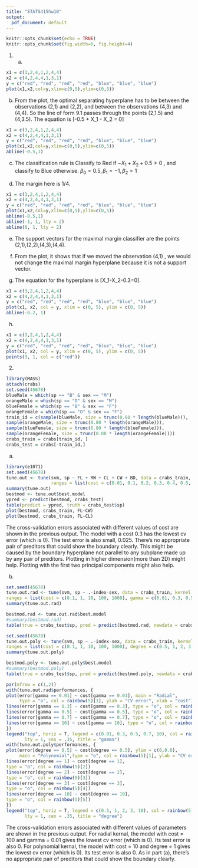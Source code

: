 ```yaml
---
title: "STATS415hw10"
output:
  pdf_document: default
---
```

\begin{center}
Yunguo Cai. Lab Section: 003. uniqname: cyunguo. UMID: 38349078
\end{center}

```r
knitr::opts_chunk$set(echo = TRUE)
knitr::opts_chunk$set(fig.width=6, fig.height=4) 
```
1. (a)
```r
x1 = c(3,2,4,1,2,4,4)
x2 = c(4,2,4,4,1,3,1)
y = c("red", "red", "red", "red", "blue", "blue", "blue")
plot(x1,x2,col=y,xlim=c(0,5),ylim=c(0,5))
```

(b) From the plot, the optimal separating hyperplane has to be between the observations (2,1) and (2,2), and between the observations (4,3) and (4,4). So the line of form 9.1 passes through the points (2,1.5) and (4,3.5). The equation is \[-0.5 + X_1 - X_2 = 0\]

```r
x1 = c(3,2,4,1,2,4,4)
x2 = c(4,2,4,4,1,3,1)
y = c("red", "red", "red", "red", "blue", "blue", "blue")
plot(x1,x2,col=y,xlim=c(0,5),ylim=c(0,5))
abline(-0.5,1)
```

(c) The classification rule is Classify to Red if $-X_1+X_2+0.5>0$
, and classify to Blue otherwise. $\beta_0 = 0.5, \beta_1= -1, \beta_2 = 1$   

(d) The margin here is 1/4.
```r
x1 = c(3,2,4,1,2,4,4)
x2 = c(4,2,4,4,1,3,1)
y = c("red", "red", "red", "red", "blue", "blue", "blue")
plot(x1,x2,col=y,xlim=c(0,5),ylim=c(0,5))
abline(-0.5,1)
abline(-1, 1, lty = 2)
abline(0, 1, lty = 2)
```

(e) The support vectors for the maximal margin classifier are the points (2,1),(2,2),(4,3),(4,4).

(f) From the plot, it shows that if we moved the observation (4,1)
, we would not change the maximal margin hyperplane because it is not a support vector.

(g) The equation for the hyperplane is \[X_1-X_2-0.3=0\].
```r
x1 = c(3,2,4,1,2,4,4)
x2 = c(4,2,4,4,1,3,1)
y = c("red", "red", "red", "red", "blue", "blue", "blue")
plot(x1, x2, col = y, xlim = c(0, 5), ylim = c(0, 5))
abline(-0.2, 1)
```

(h)
```r
x1 = c(3,2,4,1,2,4,4)
x2 = c(4,2,4,4,1,3,1)
y = c("red", "red", "red", "red", "blue", "blue", "blue")
plot(x1, x2, col = y, xlim = c(0, 5), ylim = c(0, 5))
points(3, 1, col = c("red"))
```

2. 
```r
library(MASS)
attach(crabs)
set.seed(45678)
blueMale = which(sp == "B" & sex == "M")
orangeMale = which(sp == "O" & sex == "M")
blueFemale = which(sp == "B" & sex == "F")
orangeFemale = which(sp == "O" & sex == "F")
train_id = c(sample(blueMale, size = trunc(0.80 * length(blueMale))),
sample(orangeMale, size = trunc(0.80 * length(orangeMale))),
sample(blueFemale, size = trunc(0.80 * length(blueFemale))),
sample(orangeFemale, size = trunc(0.80 * length(orangeFemale))))
crabs_train = crabs[train_id, ]
crabs_test = crabs[-train_id,]
```

(a)
```r
library(e1071)
set.seed(45678)
tune.out <- tune(svm, sp ~ FL + RW + CL + CW + BD, data = crabs_train, kernel = "linear",
                 ranges = list(cost = c(0.01, 0.1, 0.2, 0.3, 0.4, 0.5, 1, 10)))
summary(tune.out)
bestmod <- tune.out$best.model 
ypred <- predict(bestmod, crabs_test) 
table(predict = ypred, truth = crabs_test$sp)
plot(bestmod, crabs_train, FL~CW)
plot(bestmod, crabs_train, FL~CL)
```

The cross-validation errors associated with different values of cost are shown in the previous output. The model with a cost 0.3 has the lowest cv error (which is 0). The test error is also small, 0.025. There’s no appropriate pair of preditors that could show the boundary clearly. This might be caused by the boundary hyperplane not parallel to any subplane made up by any pair of preditors. Plotting in higher dimension(more than 2D) might help. Plotting with the first two principal components might also help.

(b)
```r
set.seed(45678)
tune.out.rad <- tune(svm, sp ~ .-index-sex, data = crabs_train, kernel = "radial",
ranges = list(cost = c(0.1, 1, 10, 100, 1000), gamma = c(0.01, 0.3, 0.5, 0.7, 10)))
summary(tune.out.rad)
```

```r
bestmod.rad <- tune.out.rad$best.model 
#summary(bestmod.rad)
table(true = crabs_test$sp, pred = predict(bestmod.rad, newdata = crabs_test))
```
```r
set.seed(45678)
tune.out.poly <- tune(svm, sp ~ .-index-sex, data = crabs_train, kernel = "polynomial",
ranges = list(cost = c(0.1, 1, 10, 100, 1000), degree = c(0.5, 1, 2, 3, 10)))
summary(tune.out.poly)
```

```r
bestmod.poly <- tune.out.poly$best.model 
#summary(bestmod.poly)
table(true = crabs_test$sp, pred = predict(bestmod.poly, newdata = crabs_test))
```

```r
par(mfrow = c(1,2))
with(tune.out.rad$performances, {
plot(error[gamma == 0.01] ~ cost[gamma == 0.01], main = "Radial", 
     type = "o", col = rainbow(5)[1], ylab = "CV error", xlab = "cost")
lines(error[gamma == 0.3] ~ cost[gamma == 0.3], type = "o", col = rainbow(5)[2]) 
lines(error[gamma == 0.5] ~ cost[gamma == 0.5], type = "o", col = rainbow(5)[3]) 
lines(error[gamma == 0.7] ~ cost[gamma == 0.7], type = "o", col = rainbow(5)[4]) 
lines(error[gamma == 10] ~ cost[gamma == 10], type = "o", col = rainbow(5)[5])
})
legend("top", horiz = T, legend = c(0.01, 0.3, 0.5, 0.7, 10), col = rainbow(5),
       lty = 1, cex = .35, title = "gamma")
with(tune.out.poly$performances, {
plot(error[degree == 0.5] ~ cost[degree == 0.5], ylim = c(0,0.8), 
     main = "Polynomial",type = "o", col = rainbow(5)[1], ylab = "CV error", xlab = "cost")
lines(error[degree == 1] ~ cost[degree == 1],
type = "o", col = rainbow(5)[2]) 
lines(error[degree == 2] ~ cost[degree == 2],
type = "o", col = rainbow(5)[3]) 
lines(error[degree == 3] ~ cost[degree == 3],
type = "o", col = rainbow(5)[4]) 
lines(error[degree == 10] ~ cost[degree == 10],
type = "o", col = rainbow(5)[5])
})
legend("top", horiz = T, legend = c(0.5, 1, 2, 3, 10), col = rainbow(5),
       lty = 1, cex = .35, title = "degree")
```

The cross-validation errors associated with different values of parameters are shown in the previous output. For radial kernal, the model with cost = 100 and gamma = 0.01 gives the lowest cv error (which is 0). Its test error is also 0. For polynomial kernal, the model with cost = 10 and degree = 1 gives the lowest cv error (which is 0). Its test error is also 0. As in part (a), there’s no appropriate pair of preditors that could show the boundary clearly. 
